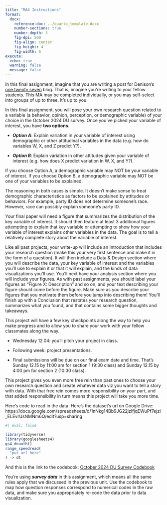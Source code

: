 ```yaml
---
title: "MA4 Instructions"
format: 
  docx:
    reference-doc: ../quarto_template.docx
    number-sections: true
    number-depth: 3
    fig-dpi: 500
    fig-align: center
    fig-height: 4
    fig-width: 6
execute: 
  echo: true
  warning: false
  message: false
---
```


In this final assignment, imagine that you are writing a post for Denison’s [one twenty seven](https://onetwentyseven.blog/) blog. That is, imagine you’re writing to your fellow students. This MA may be completed individually, or you may self-select into groups of up to three. It's up to you.

In this final assignment, you will pose your own research question related to a variable (a behavior, opinion, perception, or demographic variable) of your choice in the October 2024 DU survey. Once you’ve picked your variable of interest, you have **two options**.

-   ***Option A***: Explain variation in your variable of interest using demographic or other attitudinal variables in the data (e.g. how do variables W, X, and Z predict Y?).

-   ***Option B***: Explain variation in other attitudes given your variable of interest (e.g. how does X predict variation in W, X, and Y?).

If you choose Option A, a demographic variable may NOT be your variable of interest. If you choose Option B, a demographic variable may NOT be one of your variables to be explained.

The reasoning in both cases is simple. It doesn't make sense to treat demographic characteristics as factors to be explained by attitudes or behaviors. For example, party ID does not determine someone's race. However, race can possibly explain someone's party ID.

Your final paper will need a figure that summarizes the distribution of the key variable of interest. It should then feature at least 3 additional figures attempting to explain that key variable or attempting to show how your variable of interest explains other variables in the data. The goal is to tell a relatively complete story about the variable of interest.

Like all past projects, your write-up will include an Introduction that includes your research question (make this your very first sentence and make it in the form of a question). It will then include a Data & Design section where you will describe the data, your key variable of interest and the variables you’ll use to explain it or that it will explain, and the kinds of data visualizations you’ll use. You’ll next have your analysis section where you will include your figures. As with past assignments, you should label your figures as “Figure X: Description” and so on, and your text describing your figure should come before the figure. Make sure as you describe your figures that you motivate them before you jump into describing them! You’ll finish up with a Conclusion that restates your research question, summarizes what you found, and that contains some bigger thoughts and takeaways.

This project will have a few key checkpoints along the way to help you make progress and to allow you to share your work with your fellow classmates along the way.

-   Wednesday 12.04: you’ll pitch your project in class.

-   Following week: project presentations.

-   Final submissions will be due on our final exam date and time. That's Sunday 12.15 by 11:00 am for section 1 (9:30 class) and Sunday 12.15 by 4:00 pm for section 2 (10:30 class).

This project gives you even more free rein than past ones to choose your own research question and create whatever data viz you want to tell a story with data. With that free rein comes more responsibility on your part, and that added responsibility in turn means this project will take you more time.

Here's code to read in the data. Here's the dataset's url on Google Drive: https://docs.google.com/spreadsheets/d/1nNkg14Bb9JG22jzIfjqEWuPf7ejzi_ELEvrUsNMNm6Q/edit?usp=sharing

```r
#| eval: false

library(tidyverse)
library(googlesheets4)
gs4_deauth()
range_speedread(
  "put url here"
) -> dt

```

And this is the link to the codebook: [October 2024 DU Survey Codebook](https://drive.google.com/file/d/1iBQhQgVrHbjV5U_DWY7Ac-hGvt9DQFOG/view?usp=sharing)

You're using ***survey data*** in this assignment, which means all the same rules apply that we discussed in the previous unit. Use the codebook to map how question responses correspond to numerical codes in the raw data, and make sure you appropriately re-code the data prior to data visualization.
